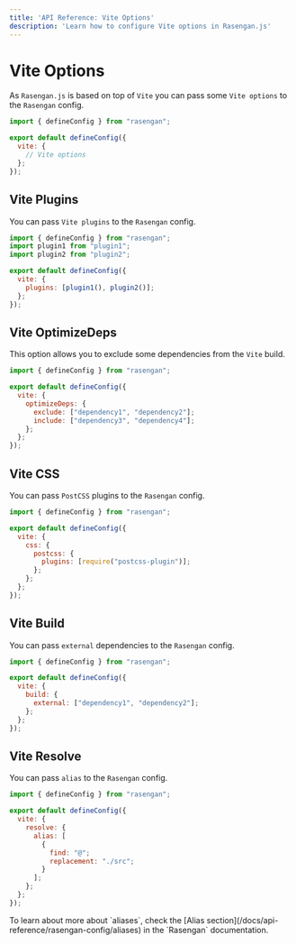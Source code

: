 ```yaml
---
title: 'API Reference: Vite Options'
description: 'Learn how to configure Vite options in Rasengan.js'
---
```




# Vite Options

As `Rasengan.js` is based on top of `Vite` you can pass some `Vite options` to the `Rasengan` config.

```javascript filename="rasengan.config.js" copy showLineNumbers
import { defineConfig } from "rasengan";

export default defineConfig({
  vite: {
    // Vite options
  };
});
```

## Vite Plugins

You can pass `Vite plugins` to the `Rasengan` config.

```javascript filename="rasengan.config.js" copy showLineNumbers
import { defineConfig } from "rasengan";
import plugin1 from "plugin1";
import plugin2 from "plugin2";

export default defineConfig({
  vite: {
    plugins: [plugin1(), plugin2()];
  };
});
```

## Vite OptimizeDeps

This option allows you to exclude some dependencies from the `Vite` build.

```javascript filename="rasengan.config.js" copy showLineNumbers
import { defineConfig } from "rasengan";

export default defineConfig({
  vite: {
    optimizeDeps: {
      exclude: ["dependency1", "dependency2"];
      include: ["dependency3", "dependency4"];
    };
  };
});
```

## Vite CSS

You can pass `PostCSS` plugins to the `Rasengan` config.

```javascript filename="rasengan.config.js" copy showLineNumbers
import { defineConfig } from "rasengan";

export default defineConfig({
  vite: {
    css: {
      postcss: {
        plugins: [require("postcss-plugin")];
      };
    };
  };
});
```

## Vite Build

You can pass `external` dependencies to the `Rasengan` config.

```javascript filename="rasengan.config.js" copy showLineNumbers
import { defineConfig } from "rasengan";

export default defineConfig({
  vite: {
    build: {
      external: ["dependency1", "dependency2"];
    };
  };
});
```

## Vite Resolve

You can pass `alias` to the `Rasengan` config.

```javascript filename="rasengan.config.js" copy showLineNumbers
import { defineConfig } from "rasengan";

export default defineConfig({
  vite: {
    resolve: {
      alias: [
        {
          find: "@";
          replacement: "./src";
        }
      ];
    };
  };
});
```

<AlertBox>
  To learn about more about `aliases`, check the [Alias
  section](/docs/api-reference/rasengan-config/aliases) in the `Rasengan`
  documentation.
</AlertBox>
